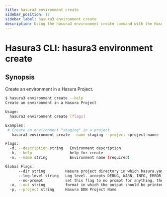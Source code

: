 ```yaml
---
title: hasura3 environment create
sidebar_position: 17
sidebar_label: hasura3 environment create
description: Using the hasura3 environment create command with the Hasura CLI
---
```


# Hasura3 CLI: hasura3 environment create 

## Synopsis
Create an environment in a Hasura Project.

```bash
$ hasura3 environment create --help
Create an environment in a Hasura Project

Usage:
  hasura3 environment create [flags]

Examples:
 # Create an environment "staging" in a project
   hasura3 environment create --name staging --project <project-name>

Flags:
  -d, --description string   Environment description
  -h, --help                 help for create
  -n, --name string          Environment name (required)

Global Flags:
      --dir string         Hasura project directory in which hasura.yaml is present (default ".")
      --log-level string   Log level. accepts DEBUG, WARN, INFO, ERROR, FATAL (default "INFO")
      --no-prompt          set this flag to no prompt for anything, the command fails if any input is missing
  -o, --out string         format in which the output should be printed, accepts table, json and yaml (default "table")
  -p, --project string     Hasura DDN Project Name
```

